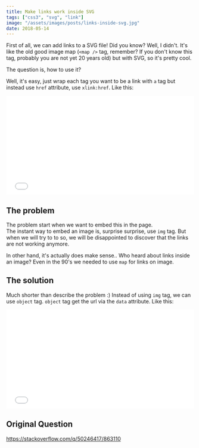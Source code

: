 ```yaml
---
title: Make links work inside SVG
tags: ["css3", "svg", "link"]
image: "/assets/images/posts/links-inside-svg.jpg"
date: 2018-05-14
---
```


First of all, we can add links to a SVG file! Did you know? Well, I didn't. It's like the old good image map (`<map />` tag, remember? If you don't know this tag, probably you are not yet 20 years old) but with SVG, so it's pretty cool.

The question is, how to use it?

Well, it's easy, just wrap each tag you want to be a link with `a` tag but instead use `href` attribute, use `xlink:href`. Like this:

<iframe
  height="265"
  scrolling="no"
  title="SVG with link"
  src="//codepen.io/moshfeu/embed/erKxzp/?height=265&theme-id=0&default-tab=html,result&embed-version=2"
  frameborder="no"
  allowtransparency="true"
  allowfullscreen="true"
  style="width: 100%;"
>
  See the Pen <a href="https://codepen.io/moshfeu/pen/erKxzp/">SVG with link</a>{" "}
  by Mosh (<a href="https://codepen.io/moshfeu">@moshfeu</a>) on{" "}
  <a href="https://codepen.io">CodePen</a>.
</iframe>

## The problem

The problem start when we want to embed this in the page.<br />
The instant way to embed an image is, surprise surprise, use `img` tag. But when we will try to to so, we will be disappointed to discover that the links are not working anymore.

In other hand, it's actually does make sense.. Who heard about links inside an image? Even in the 90's we needed to use `map` for links on image.

## The solution

Much shorter than describe the problem :) Instead of using `img` tag, we can use `object` tag. `object` tag get the url via the `data` attribute. Like this:

<iframe
  height="265"
  scrolling="no"
  title="XqYOoR"
  src="//codepen.io/moshfeu/embed/XqYOoR/?height=265&theme-id=0&default-tab=html,result&embed-version=2"
  frameborder="no"
  allowtransparency="true"
  allowfullscreen="true"
  style="width: 100%;"
>
  See the Pen <a href="https://codepen.io/moshfeu/pen/XqYOoR/">XqYOoR</a> by
  Mosh (<a href="https://codepen.io/moshfeu">@moshfeu</a>) on{" "}
  <a href="https://codepen.io">CodePen</a>.
</iframe>

## Original Question

<a href="https://stackoverflow.com/q/50246417/863110" target="_blank">
  https://stackoverflow.com/q/50246417/863110
</a>
